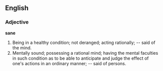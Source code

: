 ==English==

===Adjective===

'''sane'''

#Being in a healthy condition; not deranged; acting rationally; -- said of the mind.
#Mentally sound; possessing a rational mind; having the mental faculties in such condition as to be able to anticipate and judge the effect of one's actions in an ordinary manner; -- said of persons.